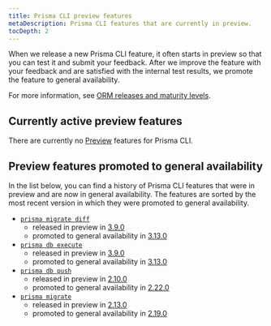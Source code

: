 ```yaml
---
title: Prisma CLI preview features
metaDescription: Prisma CLI features that are currently in preview.
tocDepth: 2
---
```


<TopBlock>

When we release a new Prisma CLI feature, it often starts in preview so that you can test it and submit your feedback. After we improve the feature with your feedback and are satisfied with the internal test results, we promote the feature to general availability.

For more information, see [ORM releases and maturity levels](/about/prisma/releases).

</TopBlock>

## Currently active preview features

There are currently no [Preview](/about/prisma/releases#preview) features for Prisma CLI.

<!--
The following [Preview](/about/prisma/releases#preview) CLI features are available:

- [`migrate diff`](/reference/api-reference/command-reference#migrate-diff) since release [3.9.0](https://github.com/prisma/prisma/releases/tag/3.9.0) - [Submit feedback](https://github.com/prisma/prisma/issues/11514)
- [`db execute`](/reference/api-reference/command-reference#db-execute) since release [3.9.0](https://github.com/prisma/prisma/releases/tag/3.9.0) - [Submit feedback](https://github.com/prisma/prisma/issues/11514)

</TopBlock>

## Enabling a Prisma Client preview feature

To enable a CLI Preview feature, use the `--preview-feature` flag when you run the command.

-->

## Preview features promoted to general availability

In the list below, you can find a history of Prisma CLI features that were in preview and are now in general availability. The features are sorted by the most recent version in which they were promoted to general availability.

- [`prisma migrate diff`](/guides/migrate/production-troubleshooting#fixing-failed-migrations-with-migrate-diff-and-db-execute)
  - released in preview in [3.9.0](https://github.com/prisma/prisma/releases/tag/3.9.0)
  - promoted to general availability in [3.13.0](https://github.com/prisma/prisma/releases/tag/3.13.0)
- [`prisma db execute`](/guides/migrate/production-troubleshooting#fixing-failed-migrations-with-migrate-diff-and-db-execute)
  - released in preview in [3.9.0](https://github.com/prisma/prisma/releases/tag/3.9.0)
  - promoted to general availability in [3.13.0](https://github.com/prisma/prisma/releases/tag/3.13.0)
- [`prisma db push`](/guides/migrate/prototyping-schema-db-push)
  - released in preview in [2.10.0](https://github.com/prisma/prisma/releases/tag/2.10.0)
  - promoted to general availability in [2.22.0](https://github.com/prisma/prisma/releases/tag/2.22.0)
- [`prisma migrate`](/concepts/components/prisma-migrate)
  - released in preview in [2.13.0](https://github.com/prisma/prisma/releases/tag/2.13.0)
  - promoted to general availability in [2.19.0](https://github.com/prisma/prisma/releases/tag/2.19.0)
